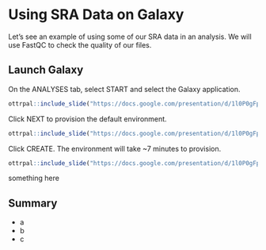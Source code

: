
# Using SRA Data on Galaxy

Let's see an example of using some of our SRA data in an analysis. We will use FastQC to check the quality of our files.

## Launch Galaxy

On the ANALYSES tab, select START and select the Galaxy application.

```r
ottrpal::include_slide("https://docs.google.com/presentation/d/1l0P0gFpsPkYG7blqJ_5JyYYlztJFZDD39CnIB4svrY8/edit#slide=id.g208b8f790dc_23_191")
```

Click NEXT to provision the default environment.

```r
ottrpal::include_slide("https://docs.google.com/presentation/d/1l0P0gFpsPkYG7blqJ_5JyYYlztJFZDD39CnIB4svrY8/edit#slide=id.g208b8f790dc_23_200")
```

Click CREATE. The environment will take ~7 minutes to provision.

```r
ottrpal::include_slide("https://docs.google.com/presentation/d/1l0P0gFpsPkYG7blqJ_5JyYYlztJFZDD39CnIB4svrY8/edit#slide=id.g208b8f790dc_23_209")
```



::: {.notice}
something here
:::

## Summary

- a
- b
- c
